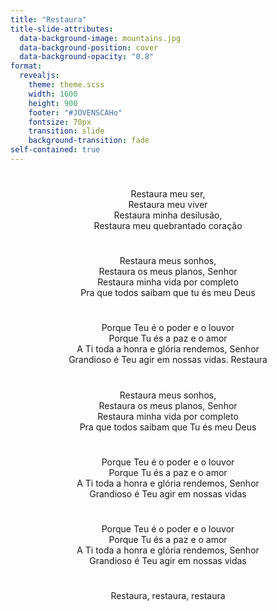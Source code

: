 ```yaml
---
title: "Restaura"
title-slide-attributes:
  data-background-image: mountains.jpg
  data-background-position: cover
  data-background-opacity: "0.8"
format: 
  revealjs:
    theme: theme.scss
    width: 1600
    height: 900
    footer: "#JOVENSCAHo"
    fontsize: 70px
    transition: slide
    background-transition: fade
self-contained: true
---
```


# {background-image="mountains.jpg" background-opacity="0.5"}

<center>
Restaura meu ser, <br>
Restaura meu viver <br>
Restaura minha desilusão, <br>
Restaura meu quebrantado coração <br>
</center>

# {background-image="mountains.jpg" background-opacity="0.5"}

<center>
Restaura meus sonhos, <br>
Restaura os meus planos, Senhor <br>
Restaura minha vida por completo <br>
Pra que todos saibam que tu és meu Deus <br>
</center>

# {background-image="mountains.jpg" background-opacity="0.5"}

<center>
Porque Teu é o poder e o louvor <br>
Porque Tu és a paz e o amor <br>
A Ti toda a honra e glória rendemos, Senhor <br>
Grandioso é Teu agir em nossas vidas. Restaura <br>
</center>

# {background-image="mountains.jpg" background-opacity="0.5"}

<center>
Restaura meus sonhos, <br>
Restaura os meus planos, Senhor <br>
Restaura minha vida por completo <br>
Pra que todos saibam que Tu és meu Deus <br>
</center>

# {background-image="mountains.jpg" background-opacity="0.5"}

<center>
Porque Teu é o poder e o louvor <br>
Porque Tu és a paz e o amor <br>
A Ti toda a honra e glória rendemos, Senhor <br>
Grandioso é Teu agir em nossas vidas <br>
</center>

# {background-image="mountains.jpg" background-opacity="0.5"}

<center>
Porque Teu é o poder e o louvor <br>
Porque Tu és a paz e o amor <br>
A Ti toda a honra e glória rendemos, Senhor <br>
Grandioso é Teu agir em nossas vidas <br>
</center>

# {background-image="mountains.jpg" background-opacity="0.5"}

<center>
Restaura, restaura, restaura
</center>